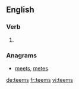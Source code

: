 ==English==

===Verb===
{{head|en}}

# {{en-third-person singular of|teem}}

===Anagrams===
* [[meets#English|meets]], [[metes#English|metes]]

[[de:teems]]
[[fr:teems]]
[[vi:teems]]